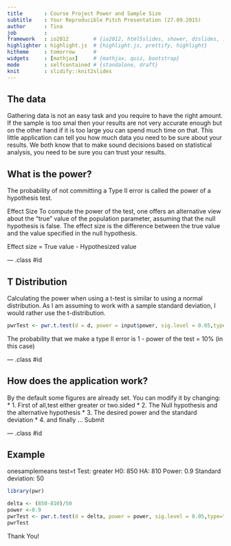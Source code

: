 ```yaml
---
title       : Course Project Power and Sample Size
subtitle    : Your Reproducible Pitch Presentation (27.09.2015)
author      : Tina
job         : 
framework   : io2012        # {io2012, html5slides, shower, dzslides, ...}
highlighter : highlight.js  # {highlight.js, prettify, highlight}
hitheme     : tomorrow      # 
widgets     : [mathjax]     # {mathjax, quiz, bootstrap}
mode        : selfcontained # {standalone, draft}
knit        : slidify::knit2slides
---
```


## The data
Gathering data is not an easy task and you require to have the right amount. If the sample is too smal then your results are not very accurate enough but on the other hand if it is too large you can spend much time on that. This little application can tell you how much data you need to be sure about your results.
We both know that to make sound decisions based on statistical analysis, you need to be sure you can trust your results. 


## What is the power?
The probability of not committing a Type II error is called the power of a hypothesis test.

Effect Size
To compute the power of the test, one offers an alternative view about the "true" value of the population parameter, assuming that the null hypothesis is false. The effect size is the difference between the true value and the value specified in the null hypothesis.

Effect size = True value - Hypothesized value

--- .class #id 

## T Distribution
Calculating the power when using a t-test is similar to using a normal distribution. As I am assuming to work with a sample standard deviation, I would rather use the t-distribution. 

```r
pwrTest <- pwr.t.test(d = d, power = input$power, sig.level = 0.05,type="one.sample",alternative=input$var )
```
The probability that we make a type II error is 1 - power of the test = 10% (in this case)

--- .class #id 

## How does the application work?
By the default some figures are already set.
You can modify it by changing: 
* 1. First of all,test either greater or two.sided
* 2. The Null hypothesis and the alternative hypothesis
* 3. The desired power and the standard deviation
* 4. and finally ... Submit

--- .class #id 

## Example

onesamplemeans test=t 
Test: greater
H0: 850
HA: 810
Power: 0.9
Standard deviation: 50

```r
library(pwr)
```
```r
delta <- (850-810)/50 
power <-0.9
pwrTest <- pwr.t.test(d = delta, power = power, sig.level = 0.05,type="one.sample",alternative="greater" )
pwrTest
```

Thank You!
